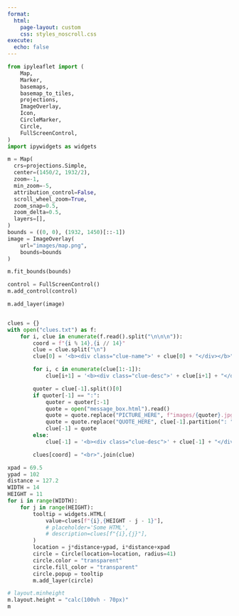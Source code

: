 ```yaml
---
format: 
  html:
    page-layout: custom
    css: styles_noscroll.css
execute:
  echo: false
---
```

```python
from ipyleaflet import (
    Map,
    Marker,
    basemaps,
    basemap_to_tiles,
    projections,
    ImageOverlay,
    Icon,
    CircleMarker,
    Circle,
    FullScreenControl,
)
import ipywidgets as widgets

m = Map(
  crs=projections.Simple,
  center=(1450/2, 1932/2),
  zoom=-1,
  min_zoom=-5,
  attribution_control=False,
  scroll_wheel_zoom=True,
  zoom_snap=0.5,
  zoom_delta=0.5,
  layers=[],
)
bounds = ((0, 0), (1932, 1450)[::-1])
image = ImageOverlay(
    url="images/map.png",
    bounds=bounds
)

m.fit_bounds(bounds)

control = FullScreenControl()
m.add_control(control)

m.add_layer(image)


clues = {}
with open("clues.txt") as f:
    for i, clue in enumerate(f.read().split("\n\n\n")):
        coord = f"{i % 14},{i // 14}"
        clue = clue.split("\n")
        clue[0] = '<b><div class="clue-name">' + clue[0] + "</div></b>"

        for i, c in enumerate(clue[1:-1]):
            clue[i+1] = '<b><div class="clue-desc">' + clue[i+1] + "</div></b>"

        quoter = clue[-1].split()[0]
        if quoter[-1] == ":":
            quoter = quoter[:-1]
            quote = open("message_box.html").read()
            quote = quote.replace("PICTURE_HERE", f"images/{quoter}.jpg")
            quote = quote.replace("QUOTE_HERE", clue[-1].partition(": ")[2])
            clue[-1] = quote
        else:
            clue[-1] = '<b><div class="clue-desc">' + clue[-1] + "</div></b>"

        clues[coord] = "<br>".join(clue)

xpad = 69.5
ypad = 102
distance = 127.2
WIDTH = 14
HEIGHT = 11
for i in range(WIDTH):
    for j in range(HEIGHT):
        tooltip = widgets.HTML(
            value=clues[f"{i},{HEIGHT - j - 1}"],
            # placeholder='Some HTML',
            # description=clues[f"{i},{j}"],
        )
        location = j*distance+ypad, i*distance+xpad
        circle = Circle(location=location, radius=41)
        circle.color = "transparent"
        circle.fill_color = "transparent"
        circle.popup = tooltip
        m.add_layer(circle)

# layout.minheight
m.layout.height = "calc(100vh - 70px)"
m
```